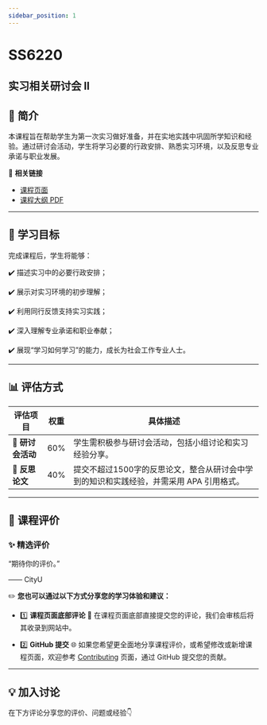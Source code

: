 ```yaml
---
sidebar_position: 1
---
```


# SS6220
## 实习相关研讨会 II

## **📘 简介**
本课程旨在帮助学生为第一次实习做好准备，并在实地实践中巩固所学知识和经验。通过研讨会活动，学生将学习必要的行政安排、熟悉实习环境，以及反思专业承诺与职业发展。

🔗 **相关链接**
- [课程页面](https://www.cityu.edu.hk/catalogue/pg/202425/course/SS6220.htm)
- [课程大纲 PDF](https://www.cityu.edu.hk/catalogue/pg/202425/course/SS6220.pdf)

---

## **🎯 学习目标**

完成课程后，学生将能够：

✔️ 描述实习中的必要行政安排；

✔️ 展示对实习环境的初步理解；

✔️ 利用同行反馈支持实习实践；

✔️ 深入理解专业承诺和职业奉献；

✔️ 展现“学习如何学习”的能力，成长为社会工作专业人士。

---

## **📊 评估方式**

| **评估项目**             | **权重** | **具体描述**                                                                                       |
|------------------------|---------|---------------------------------------------------------------------------------------------------|
| **🎤 研讨会活动**        | 60%     | 学生需积极参与研讨会活动，包括小组讨论和实习经验分享。                                                      |
| **📄 反思论文**          | 40%     | 提交不超过1500字的反思论文，整合从研讨会中学到的知识和实践经验，并需采用 APA 引用格式。                              |

---

## **💬 课程评价**

### ✨ **精选评价**
<div className={commentStyles.commentBox}>
    <p className={commentStyles.commentText}>
        “期待你的评价。”
    </p>
    <p className={commentStyles.commentAuthor}>—— CityU</p>
</div>

✏️ **您也可以通过以下方式分享您的学习体验和建议：**

- 1️⃣ **课程页面底部评论**
💬 在课程页面底部直接提交您的评论，我们会审核后将其收录到网站中。

- 2️⃣ **GitHub 提交**
🌐 如果您希望更全面地分享课程评价，或希望修改或新增课程页面，欢迎参考 [Contributing](/contributing) 页面，通过 GitHub 提交您的贡献。

---

## **💡 加入讨论**

在下方评论分享您的评价、问题或经验👇
<Utterances />

